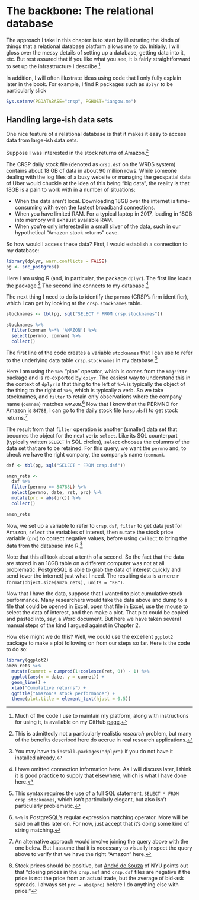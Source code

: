 # The backbone: The relational database

The approach I take in this chapter is to start by illustrating the kinds of things that a relational database platform allows me to do.
Initially, I will gloss over the messy details of setting up a database, getting data into it, etc.
But rest assured that if you like what you see, it is fairly straightforward to set up the infrastructure I describe.^[Much of the code I use to maintain my platform, along with instructions for using it, is available on my GitHub [page](https://github.com/iangow).]

In addition, I will often illustrate ideas using code that I only fully explain later in the book.
For example, I find R packages such as `dplyr` to be particularly slick
```r
Sys.setenv(PGDATABASE="crsp", PGHOST="iangow.me")
```

## Handling large-ish data sets

One nice feature of a relational database is that it makes it easy to access data from 
large-ish data sets.

Suppose I was interested in the stock returns of Amazon.^[This is admittedly not a particularly realistic *research* problem, but many of the benefits described here do accrue in real research applications.]

The CRSP daily stock file (denoted as `crsp.dsf` on the WRDS system) contains about 18 GB of data in about 90 million rows.
While someone dealing with the log files of a busy website or managing the geospatial data of Uber would chuckle at the idea of this being "big data", the reality is that 18GB is a pain to work with in a number of situations:

- When the data aren't local. Downloading 18GB over the internet is time-consuming with even the fastest broadband connections.
- When you have limited RAM. For a typical laptop in 2017, loading in 18GB into memory will exhaust available RAM. 
- When you're only interested in a small sliver of the data, such in our hypothetical "Amazon stock returns" case.

So how would I access these data? First, I would establish a connection to my database:

```r
library(dplyr, warn.conflicts = FALSE)
pg <- src_postgres()
```

Here I am using R (and, in particular, the package `dplyr`). 
The first line loads the package.^[You may have to `install.packages("dplyr")` if you do not have it installed already.] 
The second line connects to my database.^[I have omitted connection information here. As I will discuss later, I think it is good practice to supply that elsewhere, which is what I have done here.]

The next thing I need to do is to identify the `permno` (CRSP's firm identifier), which I can get by looking at the `crsp.stocknames` table.
```r
stocknames <- tbl(pg, sql("SELECT * FROM crsp.stocknames"))

stocknames %>% 
  filter(comnam %~*% 'AMAZON') %>%
  select(permno, comnam) %>%
  collect()
```
The first line of the code creates a variable `stocknames` that I can use to refer to the underlying data table `crsp.stocknames` in my database.^[This syntax requires the use of a full SQL statement, `SELECT * FROM crsp.stocknames`, which isn't particularly elegant, but also isn't particularly problematic.]

Here I am using the `%>%` "pipe" operator, which is comes from the `magrittr` package and is re-exported by `dplyr`.
The easiest way to understand this in the context of `dplyr` is that thing to the left of `%>%` is typically the object of the thing to the right of `%>%`, which is typically a verb.
So we take stocknames, and `filter` to retain only observations where the company name (`comnam`) matches `AMAZON`.^[`%~%` is PostgreSQL's regular expression matching operator. More will be said on all this later on. For now, just accept that it's doing some kind of string matching.]
Now that I know that the PERMNO for Amazon is `84788`, I can go to the daily stock file (`crsp.dsf`) to get stock returns.^[An alternative approach would involve joining the query above with the one below. But I assume that it is necessary to visually inspect the query above to verify that we have the right "Amazon" here.]

The result from that `filter` operation is another (smaller) data set that becomes the object for the next verb: `select`.
Like its SQL counterpart (typically written `SELECT` in SQL circles), `select` chooses the columns of the data set that are to be retained.
For this query, we want the `permno` and, to check we have the right company, the company's name (`comnam`).

```r
dsf <- tbl(pg, sql("SELECT * FROM crsp.dsf"))

amzn_rets <-
  dsf %>% 
  filter(permno == 84788L) %>%
  select(permno, date, ret, prc) %>%
  mutate(prc = abs(prc)) %>%
  collect()

amzn_rets
```

Now, we set up a variable to refer to `crsp.dsf`, `filter` to get data just for Amazon, `select` the variables of interest, then `mutate` the stock price variable (`prc`) to correct negative values, before using `collect` to bring the data from the database into R.^[Stock prices should be positive, but [André de Souza](http://pages.stern.nyu.edu/~adesouza/sasfinphd/index/node17.html) of NYU points out that "closing prices in the `crsp.msf` and `crsp.dsf` files are negative if the price is not the price from an actual trade, but the average of bid-ask spreads. I always set `prc = abs(prc)` before I do anything else with price."]

Note that this all took about a tenth of a second. 
So the fact that the data are stored in an 18GB table on a different computer was not at all problematic.
PostgreSQL is able to grab the data of interest quickly and send (over the internet) just what I need.
The resulting data is a mere `r format(object.size(amzn_rets), units = "KB")`.

Now that I have the data, suppose that I wanted to plot cumulative stock performance.
Many researchers would take the data above and dump to a file that could be opened in Excel, open that file in Excel, use the mouse to select the data of interest, and then make a plot.
That plot could be copied and pasted into, say, a Word document.
But here we have taken several manual steps of the kind I argued against in Chapter 2.

How else might we do this? Well, we could use the excellent `ggplot2` package to make a plot following on from our steps so far. Here is the code to do so:

```r
library(ggplot2)
amzn_rets %>% 
  mutate(cumret = cumprod(1+coalesce(ret, 0)) - 1) %>%
  ggplot(aes(x = date, y = cumret)) +
  geom_line() +
  xlab("Cumulative returns") +
  ggtitle("Amazon's stock performance") + 
  theme(plot.title = element_text(hjust = 0.5))
```
  
